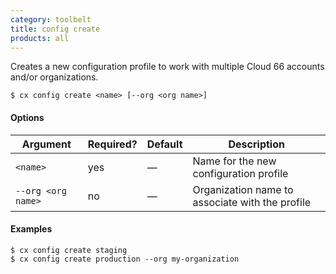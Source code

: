```yaml
---
category: toolbelt
title: config create
products: all
---
```


Creates a new configuration profile to work with multiple Cloud 66 accounts and/or organizations.

```shell
$ cx config create <name> [--org <org name>]
```

#### Options

| Argument | Required? | Default | Description |
|  ---  |  ---  |  ---  |  ---  |
| `<name>` | yes | — | Name for the new configuration profile |
| `--org <org name>` | no | — | Organization name to associate with the profile |

#### Examples

```shell
$ cx config create staging
$ cx config create production --org my-organization
```